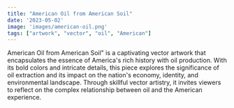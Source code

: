 ```yaml
---
title: "American Oil from American Soil"
date: '2023-05-02'
image: 'images/american-oil.png'
tags: ["artwork", "vector", "oil", "American"]
---
```


<CustomImage src="/images/american-oil.png" alt="American Oil from American Soil prompted vector artwork." />

American Oil from American Soil" is a captivating vector artwork that encapsulates 
the essence of America's rich history with oil production. With its bold colors and intricate details, 
this piece explores the significance of oil extraction and its impact on the nation's economy, identity, 
and environmental landscape. Through skillful vector artistry, it invites viewers to reflect on the complex 
relationship between oil and the American experience.


